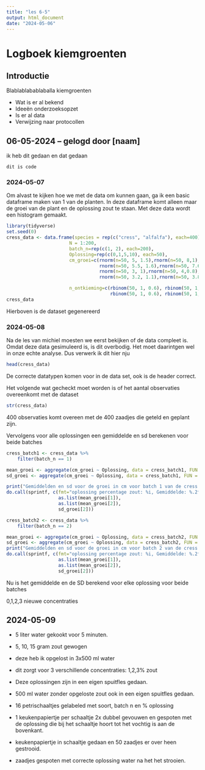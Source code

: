 ```yaml
---
title: "les 6-5"
output: html_document
date: "2024-05-06"
---
```


# Logboek kiemgroenten

## Introductie

Blablablabablaballa kiemgroenten

- Wat is er al bekend
- Ideeën onderzoeksopzet
- Is er al data
- Verwijzing naar protocollen

## 06-05-2024 -- gelogd door [naam]
ik heb dit gedaan en dat gedaan

`dit is code`

### 2024-05-07
Om alvast te kijken hoe we met de data om kunnen gaan, ga ik een basic dataframe maken van 1 van de planten.
In deze dataframe komt alleen maar de groei van de plant en de oplossing zout te staan.
Met deze data wordt een histogram gemaakt.


```r
library(tidyverse)
set.seed(0)
cress_data <- data.frame(species = rep(c("cress", "alfalfa"), each=400),
                       N = 1:200,
                       batch_n=rep(c(1, 2), each=200),
                       Oplossing=rep(c(0,1,5,10), each=50),
                       cm_groei=c(rnorm(n=50, 5, 1.5),rnorm(n=50, 8,1),rnorm(n=50, 3, 2),rnorm(n=50, 1,0.5), #cress batch 1
                                  rnorm(n=50, 5.5, 1.6),rnorm(n=50, 7.6,1.2),rnorm(n=50, 2.8, 2.1),rnorm(n=50, 1.2,0.6), #cress batch 2
                                  rnorm(n=50, 3, 1),rnorm(n=50, 4,0.8),rnorm(n=50, 2, 0.5),rnorm(n=50, 1,0.2),#alfalfa batch 1
                                  rnorm(n=50, 3.2, 1.1),rnorm(n=50, 3.8,1.1),rnorm(n=50, 2.1, 0.4),rnorm(n=50, 1.2,0.1)), #aflalfa batch 2

                       n_ontkieming=c(rbinom(50, 1, 0.6), rbinom(50, 1, 0.8), rbinom(50, 1, 0.4), rbinom(50, 1, 0.2),
                                      rbinom(50, 1, 0.6), rbinom(50, 1, 0.8), rbinom(50, 1, 0.4), rbinom(50, 1, 0.2)))
cress_data
```
Hierboven is de dataset gegenereerd


### 2024-05-08
Na de les van michiel moesten we eerst bekijken of de data compleet is.
Omdat deze data gesimuleerd is, is dit overbodig. Het moet daarintgen wel in onze echte analyse. Dus verwerk ik dit hier nju

```r
head(cress_data)
```
De correcte datatypen komen voor in de data set, ook is de header correct.

Het volgende wat gecheckt moet worden is of het aantal observaties overeenkomt met de dataset

```r
str(cress_data)
```
400 observaties komt overeen met de 400 zaadjes die geteld en geplant zijn.

Vervolgens voor alle oplossingen een gemiddelde en sd berekenen voor beide batches
```r
cress_batch1 <- cress_data %>%
    filter(batch_n == 1)

mean_groei <- aggregate(cm_groei ~ Oplossing, data = cress_batch1, FUN = mean)
sd_groei <- aggregate(cm_groei ~ Oplossing, data = cress_batch1, FUN = sd)

print("Gemiddelden en sd voor de groei in cm voor batch 1 van de cress plant:")
do.call(sprintf, c(fmt="oplossing percentage zout: %i, Gemiddelde: %.2f, SD: %.2f",
                   as.list(mean_groei[1]),
                   as.list(mean_groei[2]),
                   sd_groei[2]))
```

```r
cress_batch2 <- cress_data %>%
    filter(batch_n == 2)

mean_groei <- aggregate(cm_groei ~ Oplossing, data = cress_batch2, FUN = mean)
sd_groei <- aggregate(cm_groei ~ Oplossing, data = cress_batch2, FUN = sd)
print("Gemiddelden en sd voor de groei in cm voor batch 2 van de cress plant:")
do.call(sprintf, c(fmt="oplossing percentage zout: %i, Gemiddelde: %.2f, SD: %.2f",
                   as.list(mean_groei[1]),
                   as.list(mean_groei[2]),
                   sd_groei[2]))
```
Nu is het gemiddelde en de SD berekend voor elke oplossing voor beide batches

0,1,2,3 nieuwe concentraties

## 2024-05-09
- 5 liter water gekookt voor 5 minuten.
- 5, 10, 15 gram zout gewogen
- deze heb ik opgelost in 3x500 ml water
- dit zorgt voor 3 verschillende concentraties: 1,2,3% zout
- Deze oplossingen zijn in een eigen spuitfles gedaan.
- 500 ml water zonder opgeloste zout ook in een eigen spuitfles gedaan.

- 16 petrischaaltjes gelabeled met soort, batch n en % oplossing
- 1 keukenpapiertje per schaaltje 2x dubbel gevouwen en gespoten met de oplossing die bij het schaaltje hoort tot het vochtig is aan de bovenkant.
- keukenpapiertje in schaaltje gedaan en 50 zaadjes er over heen gestrooid.
- zaadjes gespoten met correcte oplossing water na het het strooien.
